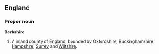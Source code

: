 ==England==
===Proper noun===
'''Berkshire'''
{{wikipedia}}
# A [[inland]] [[county]] of [[England]], bounded by [[Oxfordshire]], [[Buckinghamshire]], [[Hampshire]], [[Surrey]] and [[Wiltshire]].